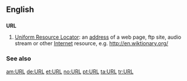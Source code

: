 ==English==

==={{initialism}}===
'''URL'''

#[[Uniform Resource Locator]]: an [[address]] of a web page, ftp site, audio stream or other [[Internet]] resource, e.g. http://en.wiktionary.org/

===See also===
{{pedialite}}

[[am:URL]]
[[de:URL]]
[[et:URL]]
[[no:URL]]
[[pt:URL]]
[[ta:URL]]
[[tr:URL]]